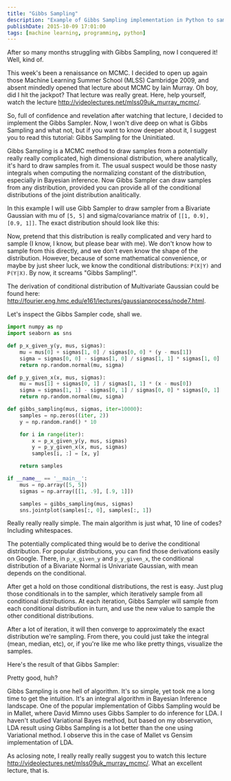 ```yaml
---
title: "Gibbs Sampling"
description: "Example of Gibbs Sampling implementation in Python to sample from a Bivariate Gaussian."
publishDate: 2015-10-09 17:01:00
tags: [machine learning, programming, python]
---
```



After so many months struggling with Gibbs Sampling, now I conquered it! Well, kind of.

This week's been a renaissance on MCMC. I decided to open up again those Machine Learning Summer School (MLSS) Cambridge 2009, and absent mindedly opened that lecture about MCMC by Iain Murray. Oh boy, did I hit the jackpot? That lecture was really great. Here, help yourself, watch the lecture http://videolectures.net/mlss09uk_murray_mcmc/.

So, full of confidence and revelation after watching that lecture, I decided to implement the Gibbs Sampler. Now, I won't dive deep on what is Gibbs Sampling and what not, but if you want to know deeper about it, I suggest you to read this tutorial: Gibbs Sampling for the Uninitiated.

Gibbs Sampling is a MCMC method to draw samples from a potentially really really complicated, high dimensional distribution, where analytically, it's hard to draw samples from it. The usual suspect would be those nasty integrals when computing the normalizing constant of the distribution, especially in Bayesian inference. Now Gibbs Sampler can draw samples from any distribution, provided you can provide all of the conditional distributions of the joint distribution analitically.

In this example I will use Gibb Sampler to draw sampler from a Bivariate Gaussian with mu of `[5, 5]` and sigma/covariance matrix of `[[1, 0.9], [0.9, 1]]`. The exact distribution should look like this:

<BlogImage imagePath='/img/gibbs-sampling/00.png' altText='Target distribution.' />

Now, pretend that this distribution is really complicated and very hard to sample (I know, I know, but please bear with me). We don't know how to sample from this directly, and we don't even know the shape of the distribution. However, because of some mathematical convenience, or maybe by just sheer luck, we know the conditional distributions: `P(X|Y)` and `P(Y|X)`. By now, it screams "Gibbs Sampling!".

The derivation of conditional distribution of Multivariate Gaussian could be found here: http://fourier.eng.hmc.edu/e161/lectures/gaussianprocess/node7.html.

Let's inspect the Gibbs Sampler code, shall we.

```python
import numpy as np
import seaborn as sns

def p_x_given_y(y, mus, sigmas):
    mu = mus[0] + sigmas[1, 0] / sigmas[0, 0] * (y - mus[1])
    sigma = sigmas[0, 0] - sigmas[1, 0] / sigmas[1, 1] * sigmas[1, 0]
    return np.random.normal(mu, sigma)

def p_y_given_x(x, mus, sigmas):
    mu = mus[1] + sigmas[0, 1] / sigmas[1, 1] * (x - mus[0])
    sigma = sigmas[1, 1] - sigmas[0, 1] / sigmas[0, 0] * sigmas[0, 1]
    return np.random.normal(mu, sigma)

def gibbs_sampling(mus, sigmas, iter=10000):
    samples = np.zeros((iter, 2))
    y = np.random.rand() * 10

    for i in range(iter):
        x = p_x_given_y(y, mus, sigmas)
        y = p_y_given_x(x, mus, sigmas)
        samples[i, :] = [x, y]

    return samples

if __name__ == '__main__':
    mus = np.array([5, 5])
    sigmas = np.array([[1, .9], [.9, 1]])

    samples = gibbs_sampling(mus, sigmas)
    sns.jointplot(samples[:, 0], samples[:, 1])
```

Really really really simple. The main algorithm is just what, 10 line of codes? Including whitespaces.

The potentially complicated thing would be to derive the conditional distribution. For popular distributions, you can find those derivations easily on Google. There, in `p_x_given_y` and `p_y_given_x`, the conditional distribution of a Bivariate Normal is Univariate Gaussian, with mean depends on the conditional.

After get a hold on those conditional distributions, the rest is easy. Just plug those conditionals in to the sampler, which iteratively sample from all conditional distributions. At each iteration, Gibbs Sampler will sample from each conditional distribution in turn, and use the new value to sample the other conditional distributions.

After a lot of iteration, it will then converge to approximately the exact distribution we're sampling. From there, you could just take the integral (mean, median, etc), or, if you're like me who like pretty things, visualize the samples.

Here's the result of that Gibbs Sampler:

<BlogImage imagePath='/img/gibbs-sampling/01.png' altText='Gibbs samples.' />

Pretty good, huh?

Gibbs Sampling is one hell of algorithm. It's so simple, yet took me a long time to get the intuition. It's an integral algorithm in Bayesian Inference landscape. One of the popular implementation of Gibbs Sampling would be in Mallet, where David Mimno uses Gibbs Sampler to do inference for LDA. I haven't studied Variational Bayes method, but based on my observation, LDA result using Gibbs Sampling is a lot better than the one using Variational method. I observe this in the case of Mallet vs Gensim implementation of LDA.

As aclosing note, I really really really suggest you to watch this lecture http://videolectures.net/mlss09uk_murray_mcmc/. What an excellent lecture, that is.
